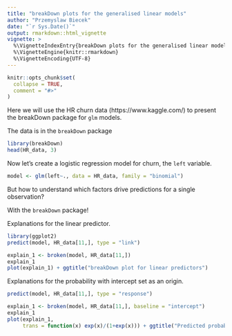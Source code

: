```yaml
---
title: "breakDown plots for the generalised linear models"
author: "Przemyslaw Biecek"
date: "`r Sys.Date()`"
output: rmarkdown::html_vignette
vignette: >
  %\VignetteIndexEntry{breakDown plots for the generalised linear model}
  %\VignetteEngine{knitr::rmarkdown}
  %\VignetteEncoding{UTF-8}
---
```


```r
knitr::opts_chunk$set(
  collapse = TRUE,
  comment = "#>"
)
```

Here we will use the HR churn data (https://www.kaggle.com/) to present the breakDown package for `glm` models.

The data is in the `breakDown` package

```r
library(breakDown)
head(HR_data, 3)
```

Now let's create a logistic regression model for churn, the `left` variable.

```r
model <- glm(left~., data = HR_data, family = "binomial")
```

But how to understand which factors drive predictions for a single observation? 

With the `breakDown` package!

Explanations for the linear predictor.

```r
library(ggplot2)
predict(model, HR_data[11,], type = "link")

explain_1 <- broken(model, HR_data[11,])
explain_1
plot(explain_1) + ggtitle("breakDown plot for linear predictors")
```

Explanations for the probability with intercept set as an origin.

```r
predict(model, HR_data[11,], type = "response")

explain_1 <- broken(model, HR_data[11,], baseline = "intercept")
explain_1
plot(explain_1, 
     trans = function(x) exp(x)/(1+exp(x))) + ggtitle("Predicted probability of leaving the company")+ scale_y_continuous( limits = c(0,1), name = "probability", expand = c(0,0))

```




